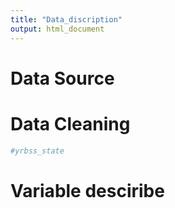 ```yaml
---
title: "Data_discription"
output: html_document
---
```


# Data Source


# Data Cleaning 
```r
#yrbss_state
```

# Variable desciribe

